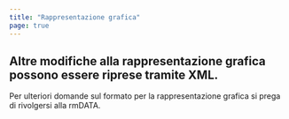 ```yaml
---
title: "Rappresentazione grafica"
page: true
---
```

## Altre modifiche alla rappresentazione grafica possono essere riprese tramite XML.

Per ulteriori domande sul formato per la rappresentazione grafica si prega di rivolgersi alla rmDATA.


